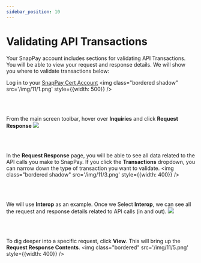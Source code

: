 ```yaml
---
sidebar_position: 10
---
```


# Validating API Transactions

Your SnapPay account includes sections for validating API Transactions. You will be able to view your request and response details. We will show you where to validate transactions below:

Log in to your [SnapPay Cert Account](https://snappaydirect-cert.fiserv.com/)
<img class="bordered shadow" src='/img/11/1.png' style={{width: 500}} />

<br /><br />

From the main screen toolbar, hover over **Inquiries** and click **Request Response**
<img class="bordered shadow" src='/img/11/2.png' />

<br /><br />

In the **Request Response** page, you will be able to see all data related to the API calls you make to SnapPay. If you click the **Transactions** dropdown, you can narrow down the type of transaction you want to validate.
<img class="bordered shadow" src='/img/11/3.png'  style={{width: 400}} />

<br /><br />

We will use **Interop** as an example.
Once we Select **Interop**, we can see all the request and response details related to API calls (in and out).
<img class="bordered shadow" src='/img/11/4.png' />


<br /><br />

To dig deeper into a specific request, click **View**. This will bring up the **Request Response Contents**.
<img class="bordered" src='/img/11/5.png'  style={{width: 400}} />

